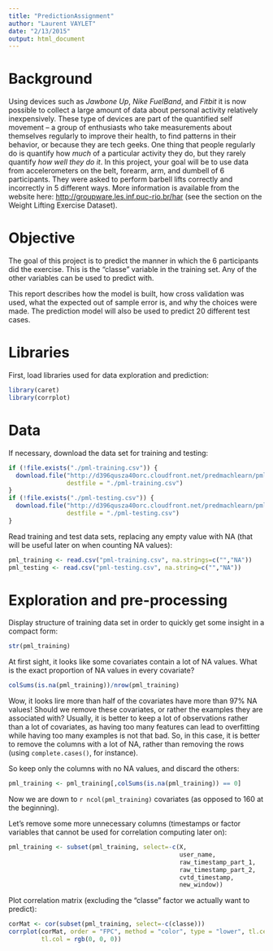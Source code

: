 ```yaml
---
title: "PredictionAssignment"
author: "Laurent VAYLET"
date: "2/13/2015"
output: html_document
---
```


# Background

Using devices such as *Jawbone Up*, *Nike FuelBand*, and *Fitbit* it is now possible to collect a large amount of data about personal activity relatively inexpensively. These type of devices are part of the quantified self movement – a group of enthusiasts who take measurements about themselves regularly to improve their health, to find patterns in their behavior, or because they are tech geeks. One thing that people regularly do is quantify how *much* of a particular activity they do, but they rarely quantify *how well they do it*. In this project, your goal will be to use data from accelerometers on the belt, forearm, arm, and dumbell of 6 participants. They were asked to perform barbell lifts correctly and incorrectly in 5 different ways. More information is available from the website here: <http://groupware.les.inf.puc-rio.br/har> (see the section on the Weight Lifting Exercise Dataset).

# Objective

The goal of this project is to predict the manner in which the 6 participants did the exercise. This is the "classe" variable in the training set. Any of the other variables can be used to predict with.

This report describes how the model is built, how cross validation was used, what the expected out of sample error is, and why the choices were made. The prediction model will also be used to predict 20 different test cases. 

# Libraries

First, load libraries used for data exploration and prediction:
```r
library(caret)
library(corrplot)
```

# Data

If necessary, download the data set for training and testing:
```r
if (!file.exists("./pml-training.csv")) {
  download.file("http://d396qusza40orc.cloudfront.net/predmachlearn/pml-training.csv", 
                destfile = "./pml-training.csv")
}
if (!file.exists("./pml-testing.csv")) {
  download.file("http://d396qusza40orc.cloudfront.net/predmachlearn/pml-testing.csv", 
                destfile = "./pml-testing.csv")
}
```

Read training and test data sets, replacing any empty value with NA (that will be useful later on when counting NA values):

```r
pml_training <- read.csv("pml-training.csv", na.strings=c("","NA"))
pml_testing <- read.csv("pml-testing.csv", na.string=c("","NA"))
```

# Exploration and pre-processing

Display structure of training data set in order to quickly get some insight in a compact form:

```r
str(pml_training)
```

At first sight, it looks like some covariates contain a lot of NA values. What is the exact proportion of NA values in every covariate?

```r
colSums(is.na(pml_training))/nrow(pml_training)
```

Wow, it looks lire more than half of the covariates have more than 97% NA values! Should we remove these covariates, or rather the examples they are associated with? Usually, it is better to keep a lot of observations rather than a lot of covariates, as having too many features can lead to overfitting while having too many examples is not that bad. So, in this case, it is better to remove the columns with a lot of NA, rather than removing the rows (using `complete.cases()`, for instance).

So keep only the columns with no NA values, and discard the others:

```r
pml_training <- pml_training[,colSums(is.na(pml_training)) == 0]
```

Now we are down to `r ncol(pml_training)` covariates (as opposed to 160 at the beginning).

Let's remove some more unnecessary columns (timestamps or factor variables that cannot be used for correlation computing later on):

```r
pml_training <- subset(pml_training, select=-c(X,
                                               user_name,
                                               raw_timestamp_part_1,
                                               raw_timestamp_part_2,
                                               cvtd_timestamp,
                                               new_window))
```

Plot correlation matrix (excluding the "classe" factor we actually want to predict):

```r
corMat <- cor(subset(pml_training, select=-c(classe)))
corrplot(corMat, order = "FPC", method = "color", type = "lower", tl.cex = 0.5, 
         tl.col = rgb(0, 0, 0))
```
